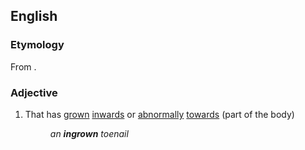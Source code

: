 ==English==

===Etymology===
From {{prefix|en|in|grown}}.

===Adjective===
{{en-adj}}

# That has [[grown]] [[inwards]] or [[abnormally]] [[towards]] (part of the body)
#: ''an '''ingrown''' toenail''